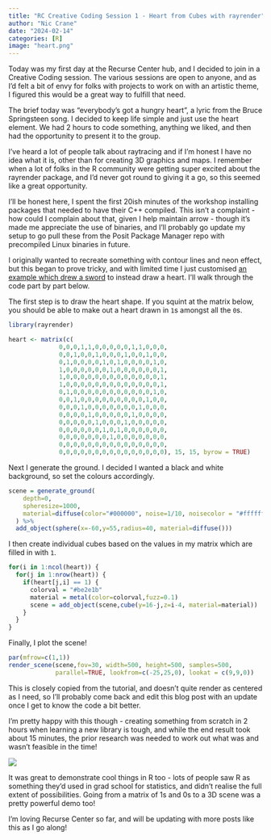 ```yaml
---
title: "RC Creative Coding Session 1 - Heart from Cubes with rayrender"
author: "Nic Crane"
date: "2024-02-14"
categories: [R]
image: "heart.png"
---
```


Today was my first day at the Recurse Center hub, and I decided to join in a Creative Coding session.
The various sessions are open to anyone, and as I'd felt a bit of envy for folks with projects to work on with an artistic theme, I figured this would be a great way to fulfill that need.

The brief today was "everybody's got a hungry heart", a lyric from the Bruce Springsteen song.
I decided to keep life simple and just use the heart element.
We had 2 hours to code something, anything we liked, and then had the opportunity to present it to the group.

I've heard a lot of people talk about raytracing and if I'm honest I have no idea what it is, other than for creating 3D graphics and maps.
I remember when a lot of folks in the R community were getting super excited about the rayrender package, and I'd never got round to giving it a go, so this seemed like a great opportunity.

I'll be honest here, I spent the first 20ish minutes of the workshop installing packages that needed to have their C++ compiled.
This isn't a complaint - how could I complain about that, given I help maintain arrow - though it's made me appreciate the use of binaries, and I'll probably go update my setup to go pull these from the Posit Package Manager repo with precompiled Linux binaries in future.

I originally wanted to recreate something with contour lines and neon effect, but this began to prove tricky, and with limited time I just customised [an example which drew a sword](https://www.tylermw.com/posts/rayverse/getting-started-with-rayrender.html) to instead draw a heart.
I'll walk through the code part by part below.

The first step is to draw the heart shape.
If you squint at the matrix below, you should be able to make out a heart drawn in `1`s amongst all the `0`s.

``` r
library(rayrender)

heart <- matrix(c(
              0,0,0,1,1,0,0,0,0,0,1,1,0,0,0,
              0,0,1,0,0,1,0,0,0,1,0,0,1,0,0,
              0,1,0,0,0,0,1,0,1,0,0,0,0,1,0,
              1,0,0,0,0,0,0,1,0,0,0,0,0,0,1,
              1,0,0,0,0,0,0,0,0,0,0,0,0,0,1,
              1,0,0,0,0,0,0,0,0,0,0,0,0,0,1,
              0,1,0,0,0,0,0,0,0,0,0,0,0,1,0,
              0,0,1,0,0,0,0,0,0,0,0,0,1,0,0,
              0,0,0,1,0,0,0,0,0,0,0,1,0,0,0,
              0,0,0,0,1,0,0,0,0,0,1,0,0,0,0,
              0,0,0,0,0,1,0,0,0,1,0,0,0,0,0,
              0,0,0,0,0,0,1,0,1,0,0,0,0,0,0,
              0,0,0,0,0,0,0,1,0,0,0,0,0,0,0,
              0,0,0,0,0,0,0,0,0,0,0,0,0,0,0,
              0,0,0,0,0,0,0,0,0,0,0,0,0,0,0), 15, 15, byrow = TRUE)
```

Next I generate the ground.
I decided I wanted a black and white background, so set the colours accordingly.

``` r
scene = generate_ground(
    depth=0,
    spheresize=1000,
    material=diffuse(color="#000000", noise=1/10, noisecolor = "#ffffff")
  ) %>%
  add_object(sphere(x=-60,y=55,radius=40, material=diffuse()))
```

I then create individual cubes based on the values in my matrix which are filled in with `1`.

``` r
for(i in 1:ncol(heart)) {
  for(j in 1:nrow(heart)) {
    if(heart[j,i] == 1) {
      colorval = "#be2e1b"
      material = metal(color=colorval,fuzz=0.1)
      scene = add_object(scene,cube(y=16-j,z=i-4, material=material))
    }
  }
}
```

Finally, I plot the scene!

``` r
par(mfrow=c(1,1))
render_scene(scene,fov=30, width=500, height=500, samples=500,
             parallel=TRUE, lookfrom=c(-25,25,0), lookat = c(9,9,0))
```

This is closely copied from the tutorial, and doesn't quite render as centered as I need, so I'll probably come back and edit this blog post with an update once I get to know the code a bit better.

I'm pretty happy with this though - creating something from scratch in 2 hours when learning a new library is tough, and while the end result took about 15 minutes, the prior research was needed to work out what was and wasn't feasible in the time!

![](rayrender_screencast.gif)

It was great to demonstrate cool things in R too - lots of people saw R as something they'd used in grad school for statistics, and didn't realise the full extent of possibilities.
Going from a matrix of 1s and 0s to a 3D scene was a pretty powerful demo too!

I'm loving Recurse Center so far, and will be updating with more posts like this as I go along!

